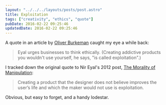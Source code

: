 ```yaml
---
layout: "../../../layouts/posts/post.astro"
title: Exploitation
tags: ["creativity", "ethics", "quote"]
pubDate: 2016-02-22 09:25:46
updatedDate: 2016-02-22 09:25:46
---
```


A quote in an article by [Oliver Burkeman](http://www.theguardian.com/lifeandstyle/2014/mar/01/change-your-life-oliver-burkeman-bf-skinner) caught my eye a while back:

> Eyal urges businesses to think ethically. (Creating addictive products you wouldn't use yourself, he says, "is called exploitation".)

I tracked down the original quote to Nir Eyal's 2012 post, [The Morality of Manipulation](http://www.nirandfar.com/2012/07/the-art-of-manipulation.html):

> Creating a product that the designer does not believe improves the user’s life and which the maker would not use is exploitation.

Obvious, but easy to forget, and a handy lodestar.
